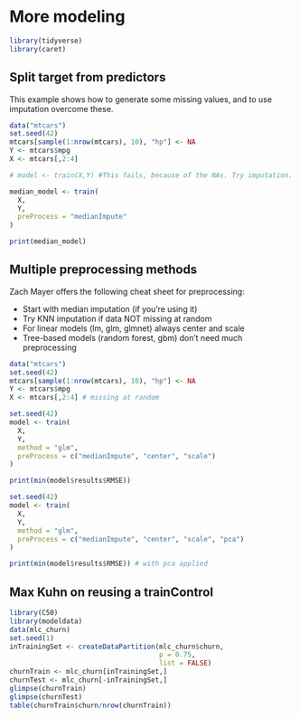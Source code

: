 # More modeling {#moremodeling}

```r
library(tidyverse)
library(caret)
```

## Split target from predictors

This example shows how to generate some missing values, and to use imputation overcome these.

```r
data("mtcars")
set.seed(42)
mtcars[sample(1:nrow(mtcars), 10), "hp"] <- NA
Y <- mtcars$mpg
X <- mtcars[,2:4]

# model <- train(X,Y) #This fails, because of the NAs. Try imputation.

median_model <- train(
  X,
  Y,
  preProcess = "medianImpute"
)

print(median_model)

```

## Multiple preprocessing methods

Zach Mayer offers the following cheat sheet for preprocessing:

* Start with median imputation (if you're using it)
* Try KNN imputation if data NOT missing at random
* For linear models (lm, glm, glmnet) always center and scale
* Tree-based models (random forest, gbm) don't need much preprocessing

```r
data("mtcars")
set.seed(42)
mtcars[sample(1:nrow(mtcars), 10), "hp"] <- NA
Y <- mtcars$mpg
X <- mtcars[,2:4] # missing at random

set.seed(42)
model <- train(
  X,
  Y,
  method = "glm",
  preProcess = c("medianImpute", "center", "scale")
)

print(min(model$results$RMSE))

set.seed(42)
model <- train(
  X,
  Y,
  method = "glm",
  preProcess = c("medianImpute", "center", "scale", "pca")
)

print(min(model$results$RMSE)) # with pca applied
```

## Max Kuhn on reusing a trainControl

```r
library(C50)
library(modeldata)
data(mlc_churn)
set.seed(1)
inTrainingSet <- createDataPartition(mlc_churn$churn, 
                                     p = 0.75,
                                     list = FALSE)
churnTrain <- mlc_churn[inTrainingSet,]
churnTest <- mlc_churn[-inTrainingSet,]
glimpse(churnTrain)
glimpse(churnTest)
table(churnTrain$churn/nrow(churnTrain))
```

